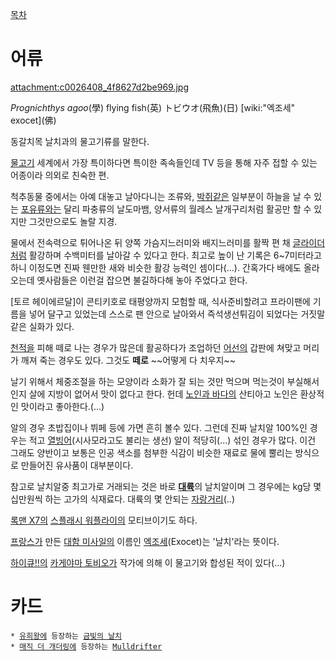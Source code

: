 [[목차]]
= 어류 =
attachment:c0026408_4f8627d2be969.jpg

{{{#!html
<iframe width="560" height="315" src="http://www.youtube.com/embed/9uFjmeWnFZ4" frameborder="0" allowfullscreen></iframe>}}}

''Prognichthys agoo''(學)
flying fish(英)
トビウオ(飛魚)(日)
[wiki:"엑조세" exocet](佛)

동갈치목 날치과의 물고기류를 말한다.

[[물고기]] 세계에서 가장 특이하다면 특이한 족속들인데 TV 등을 통해 자주 접할 수 있는 어종이라 의외로 친숙한 편.

척추동물 중에서는 아예 대놓고 날아다니는 조류와, [[박쥐]]같은 일부분이 하늘을 날 수 있는 [[포유류]]와는 달리 파충류의 날도마뱀, 양서류의 월레스 날개구리처럼 활공만 할 수 있지만 그것만으로도 놀랄 지경.

물에서 전속력으로 튀어나온 뒤 양쪽 가슴지느러미와 배지느러미를 활짝 편 채 [[글라이더]]처럼 활강하며 수백미터를 날아갈 수 있다고 한다. 최고로 높이 난 기록은 6~7미터라고 하니 이정도면 진짜 웬만한 새와 비슷한 활강 능력인 셈이다(...). 간혹가다 배에도 올라오는데 옛사람들은 이런걸 잡으면 불길하다해 놓아 주었다고 한다.

[토르 헤이에르달]이 콘티키호로 태평양까지 모험할 때, 식사준비할려고 프라이팬에 기름을 넣어 달구고 있었는데 스스로 팬 안으로 날아와서 즉석생선튀김이 되었다는 거짓말같은 실화가 있다.

[[천적]]을 피해 떼로 나는 경우가 많은데 활공하다가 조업하던 [[어선]]의 갑판에 쳐맞고 머리가 깨져 죽는 경우도 있다. 그것도 '''떼로''' ~~어떻게 다 치우지~~

날기 위해서 체중조절을 하는 모양이라 소화가 잘 되는 것만 먹으며 먹는것이 부실해서인지 살에 지방이 없어서 맛이 없다고 한다. 헌데 [[노인과 바다]]의 산티아고 노인은 환상적인 맛이라고 좋아한다.(...) 

알의 경우 초밥집이나 뷔페 등에 가면 흔히 볼수 있다. 그런데 진짜 날치알 100%인 경우는 적고 [[열빙어]](시사모라고도 불리는 생선) 알이 적당히(...) 섞인 경우가 많다. 이건 그래도 양반이고 보통은 인공 색소를 첨부한 식감이 비슷한 재료로 물에 뿔리는 방식으로 만들어진 유사품이 대부분이다.

참고로 날치알중 최고가로 거래되는 것은 바로 '''[[대륙]]'''의 날치알이며 그 경우에는 kg당 몇십만원씩 하는 고가의 식재료다. 대륙의 몇 안되는 [[자랑]]거리(..)

[[록맨 X7]]의 [[스플래시 워플라이]]의 모티브이기도 하다.

[[프랑스]]가 만든 [[대함 미사일]]의 이름인 [[엑조세]](Exocet)는 '날치'라는 뜻이다.

[[하이큐!!]]의 [[카게야마 토비오]]가 작가에 의해 이 물고기와 합성된 적이 있다(...)

= 카드 =
 * [[유희왕]]에 등장하는 [[금빛의 날치]]
 * [[매직 더 개더링]]에 등장하는 [[Mulldrifter]]
